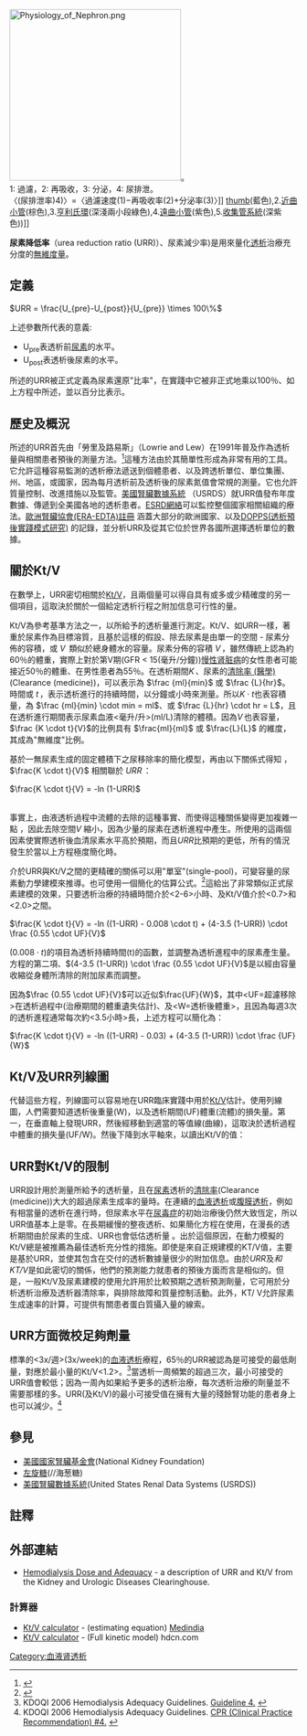 {{medical}}[[File:Physiology_of_Nephron.png|300px]]。<br>1: 過濾，2: 再吸收，3: 分泌，4: 尿排泄。<br>〈(尿排泄率)4)〉=〈過濾速度(1)−再吸收率(2)+分泌率(3)〉]]
[[file:Kidney_nephron_molar_transport_diagram.svg|thumb]](藍色),2.[[近曲小管|近曲小管]](棕色),3.[[亨利氏環|亨利氏環]](深淺兩小段綠色),4.[[遠曲小管|遠曲小管]](紫色),5.[[收集管系統|收集管系統]](深紫色))]]

'''尿素降低率'''（urea reduction ratio (URR)）、尿素減少率)是用來量化[[透析|透析]]治療充分度的[[无量纲量|無維度量]]。

==定義==
<math>URR = \frac{U_{pre}-U_{post}}{U_{pre}} \times 100\% </math>

上述參數所代表的意義:
* U<sub>pre</sub>表透析前[[尿素|尿素]]的水平。
* U<sub>post</sub>表透析後尿素的水平。

所述的URR被正式定義為尿素還原"比率"，在實踐中它被非正式地乘以100％、如上方程中所述，並以百分比表示。

==歷史及概況==
所述的URR首先由「勞里及路易斯」（Lowrie and Lew）在1991年普及作為透析量與相關患者預後的測量方法。<ref>{{cite journal |author=Owen WF, Lew NL, Liu Y, Lowrie EG, Lazarus JM |title=The urea reduction ratio and serum albumin concentration as predictors of mortality in patients undergoing hemodialysis |journal=N Engl J Med. |volume=329 |issue=14 |pages=1001–6 |date=September 1993 |pmid=8366899 |doi= 10.1056/NEJM199309303291404|url=http://content.nejm.org/cgi/pmidlookup?view=short&pmid=8366899&promo=ONFLNS19}}</ref>這種方法由於其簡單性形成為非常有用的工具。它允許這種容易監測的透析療法遞送到個體患者、以及跨透析單位、單位集團、州、地區，或國家，因為每月透析前及透析後的尿素氮值會常規的測量。它也允許質量控制、改進措施以及監管。[https://www.usrds.org 美國腎臟數據系統] {{Wayback|url=https://www.usrds.org/ |date=20201002164459 }}（USRDS）就URR值發布年度數據、傳遞到全美國各地的透析患者。[https://web.archive.org/web/20070208093742/http://www.esrdnetworks.org/index.htm ESRD網絡]可以監控整個國家相關組織的療法。[http://www.era-edta-reg.org/index.jsp 歐洲腎臟協會(ERA-EDTA)註冊] {{Wayback|url=http://www.era-edta-reg.org/index.jsp |date=20150619154804 }}涵蓋大部分的歐洲國家、以及[http://www.dopps.org DOPPS(透析預後實踐模式研究)] {{Wayback|url=http://www.dopps.org/ |date=20200902040547 }}的記錄，並分析URR及從其它位於世界各國所選擇透析單位的數據。

==關於Kt/V==
{{main|Kt/V}}

在數學上，URR密切相關於[[Kt/V|Kt/V]]，且兩個量可以得自具有或多或少精確度的另一個項目，這取決於關於一個給定透析行程之附加信息可行性的量。

Kt/V為參考基準方法之一，以所給予的透析量進行測定。Kt/V、如URR一樣，著重於尿素作為目標溶質，且基於這樣的假設、除去尿素是由單一的空間 - 尿素分佈的容積，或 <math>V\,</math> 類似於總身體水的容量。尿素分佈的容積 <math>V \,</math>，雖然傳統上認為約60％的體重，實際上對於第V期(GFR < 15(毫升/分鐘))[[慢性肾脏病|慢性肾脏病]]的女性患者可能接近50％的體重、在男性患者為55％。在透析期間<math>K \,</math>、尿素的[[清除率_(醫學)|清除率 (醫學)]](Clearance (medicine))，可以表示為 <math>\frac {ml}{min}</math> 或 <math>\frac {L}{hr}</math>。<BR/>時間或 <math>t \,</math>，表示透析進行的持續時間，以分鐘或小時來測量。所以<math>K \cdot t</math>也表容積量，為 <math>\frac {ml}{min} \cdot min = ml</math>、或 <math> \frac {L}{hr} \cdot hr = L</math>，且在透析進行期間表示尿素血液<毫升/升>(ml/L)清除的體積。因為<math>V \,</math>也表容量，<math>\frac {K \cdot t}{V}</math>的比例具有 <math>\frac{ml}{ml}</math> 或 <math>\frac{L}{L}</math> 的維度，其成為"無維度"比例。 

基於一無尿素生成的固定體積下之尿移除率的簡化模型，再由以下關係式得知 ，<math> \frac{K \cdot t}{V}</math> 相關聯於 <math>URR \,</math>：

<math> \frac{K \cdot t}{V} = -ln (1-URR)</math>

<BR/>
事實上，由液透析過程中流體的去除的這種事實、而使得這種關係變得更加複雜一點 ，因此去除空間''V'' 縮小，因為少量的尿素在透析進程中產生。所使用的這兩個因素使實際透析後血清尿素水平高於預期，而且''URR''比預期的更低，所有的情況發生於當以上方程極度簡化時。
 
介於URR與Kt/V之間的更精確的關係可以用"單室"(single-pool)，可變容量的尿素動力學建模來推導。也可使用一個簡化的估算公式。<ref>{{cite journal |author=Daugirdas JT |title=Second generation logarithmic estimates of single-pool variable volume Kt/V: an analysis of error |journal=J Am Soc Nephrol. |volume=4 |issue=5 |pages=1205–13 |date=November 1993 |pmid=8305648 |doi= |url=http://jasn.asnjournals.org/cgi/pmidlookup?view=long&pmid=8305648}}</ref>這給出了非常類似正式尿素建模的效果，只要透析治療的持續時間介於<2-6>小時、及Kt/V值介於<0.7>和<2.0>之間。

<math>\frac{K \cdot t}{V} = -ln ((1-URR) - 0.008 \cdot t) + (4-3.5 (1-URR)) \cdot \frac {0.55 \cdot UF}{V}</math>

<math>(0.008 \cdot t)</math>的項目為透析持續時間(t)的函數，並調整為透析進程中的尿素產生量。方程的第二項、<math>(4-3.5 (1-URR)) \cdot \frac {0.55 \cdot UF}{V}</math>是以經由容量收縮從身體所清除的附加尿素而調整。

因為<math>\frac {0.55 \cdot UF}{V}</math>可以近似<math>\frac{UF}{W}</math>，其中<UF=超濾移除>在透析過程中(治療期間的體重遺失估計)、及<W=透析後體重>，且因為每週3次的透析進程通常每次約<3.5小時>長，上述方程可以簡化為：

<math>\frac{K \cdot t}{V} = -ln ((1-URR) - 0.03) + (4-3.5 (1-URR)) \cdot \frac {UF}{W}</math>

==Kt/V及URR列線圖==
代替這些方程，列線圖可以容易地在URR臨床實踐中用於[[Kt/V|Kt/V]]估計。使用列線圖，人們需要知道透析後重量(W)，以及透析期間(UF)體重(流體)的損失量。第一，在垂直軸上發現URR，然後經移動到適當的等值線(曲線)，這取決於透析過程中體重的損失量(UF/W)。然後下降到水平軸來，以讀出Kt/V的值：

==URR對Kt/V的限制 ==
URR設計用於測量所給予的透析量，且在[[尿素|尿素]]透析的[[清除率_(醫學)|清除率]](Clearance (medicine))大大的超過尿素生成率的量時。在連續的[[血液透析|血液透析]]或[[腹膜透析|腹膜透析]]，例如有相當量的透析在進行時，但尿素水平在[[尿毒症|尿毒症]]的初始治療後仍然大致恆定，所以URR值基本上是零。在長期緩慢的整夜透析、如果簡化方程在使用，在漫長的透析期間由於尿素的生成、URR也會低估透析量 。出於這個原因，在動力模擬的Kt/V總是被推薦為最佳透析充分性的措施。即使是來自正規建模的KT/V值，主要是基於URR，並使其包含在交付的透析數據量很少的附加信息。由於''URR''及''和KT/V''是如此密切的關係，他們的預測能力就患者的預後方面而言是相似的。但是，一般Kt/V及尿素建模的使用允許用於比較預期之透析預測劑量，它可用於分析透析治療及透析器清除率，與排除故障和質量控制活動。此外，KT/ V允許尿素生成速率的計算，可提供有關患者蛋白質攝入量的線索。

==URR方面微校足夠劑量==
標準的<3x/週>(3x/week)的[[血液透析|血液透析]]療程，65％的URR被認為是可接受的最低劑量，對應於最小量的Kt/V<1.2>。<ref>KDOQI 2006 Hemodialysis Adequacy Guidelines. [http://www.kidney.org/professionals/kdoqi/guideline_upHD_PD_VA/hd_guide4.htm Guideline 4.] {{webarchive|url=https://web.archive.org/web/20070524050206/http://www.kidney.org/professionals/KDOQI/guideline_upHD_PD_VA/hd_guide4.htm |date=2007-05-24 }}</ref>當透析一周頻繁的超過三次，最小可接受的URR值會較低；因為一周內如果給予更多的透析治療，每次透析治療的劑量並不需要那樣的多。URR(及Kt/V)的最小可接受值在擁有大量的殘餘腎功能的患者身上也可以減少。<ref>KDOQI 2006 Hemodialysis Adequacy Guidelines. [http://www.kidney.org/professionals/kdoqi/guideline_upHD_PD_VA/hd_rec4.htm CPR (Clinical Practice Recommendation) #4.] {{webarchive|url=https://web.archive.org/web/20070913044820/http://www.kidney.org/professionals/kdoqi/guideline_upHD_PD_VA/hd_rec4.htm |date=2007-09-13 }}</ref>

==參見==
*[[美國國家腎臟基金會|美國國家腎臟基金會]](National Kidney Foundation)
*[[左旋糖|左旋糖]]({{tsl|en|sinistrin|左旋糖}}/{{lang|en|sinistrin}}/海葱糖)
*[[美國腎臟數據系統|美國腎臟數據系統]](United States Renal Data Systems (USRDS))

==註釋==
{{Reflist}}

==外部連結==
*[https://web.archive.org/web/20150201221441/http://kidney.niddk.nih.gov/kudiseases/pubs/hemodialysisdose/#URR Hemodialysis Dose and Adequacy] - a description of URR and Kt/V from the Kidney and Urologic Diseases Clearinghouse.
===計算器===
*[http://www.medindia.net/doctors/Clinical_cal/ktv.asp Kt/V calculator] {{Wayback|url=http://www.medindia.net/doctors/Clinical_cal/ktv.asp |date=20150808013524 }} - (estimating equation) [http://www.medindia.com Medindia] {{Wayback|url=http://www.medindia.com/ |date=20110225110705 }}
*[https://web.archive.org/web/20061206012615/http://www.hdcn.com/calcf/dzer.htm Kt/V calculator] - (Full kinetic model)  hdcn.com

{{Renal physiology}}

[[Category:血液肾透析|Category:血液肾透析]]